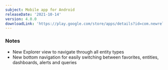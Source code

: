 ```yaml
---
subject: Mobile app for Android
releaseDate: '2021-10-14'
version: 4.0.0
downloadLink: 'https://play.google.com/store/apps/details?id=com.newrelic.rpm'
---
```


### Notes

* New Explorer view to navigate through all entity types
* New bottom navigation for easily switching between favorites, entities, dashboards, alerts and queries
